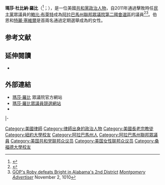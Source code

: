 {{多個問題|
{{请求翻译|time=2015-08-17T02:41:52+00:00}}
{{Expand|time=2015-08-17T02:41:52+00:00}}
}}
{{Infobox Officeholder
|name          = 瑪莎·羅比<br>Martha Roby
|image         = Martha roby 113 congressional portrait.jpg
|state         = 阿拉巴馬州
|district      = [[阿拉巴馬州第二國會選區|二]]
|term_start    = 2011年1月3日
|preceded      = [[鮑比·布萊特|鮑比·布萊特]]
|succeeded     =
|birth_date    = {{birth date and age|1976|7|26}}
|birth_place   = {{US}}[[阿拉巴馬州|阿拉巴馬州]][[蒙哥马利县_(亚拉巴马州)|蒙哥馬利縣]][[蒙哥马利_(亚拉巴马州)|蒙哥马利]]
|death_date    =
|death_place   =
|party         = [[共和黨_(美國)|共和黨]]
|spouse        = 萊利·羅比（Riley Roby）
|children      = 瑪格麗特（Margaret）<br>喬治（George）
|alma_mater    = {{le|斯坦哈特文化、教育與人類發展學院|Steinhardt School of Culture, Education, and Human Development|纽约大学}}<br>[[桑福德大學|桑福德大學]]{{le|坎伯蘭法學院|Cumberland School of Law}}
|religion      = [[美國長老教會|長老宗]]
}}

'''瑪莎·杜比納·羅比'''（{{lang-en|Martha Dubina Roby}}<ref>{{Cite web |url=http://www.legistorm.com/memberbio/2723/Rep_Martha_Roby_AL.html |title=Representative Martha Dubina Roby (Martha) (R-Alabama, 2nd) - Biography from LegiStorm |access-date=2015-08-17 |archive-date=2011-08-16 |archive-url=https://web.archive.org/web/20110816001427/http://www.legistorm.com/memberbio/2723/Rep_Martha_Roby_AL.html |dead-url=no }}</ref>；{{bd|1976年|7月26日}}），是一位美國[[共和黨_(美國)|共和黨]][[政治人物|政治人物]]，自2011年通過{{le|2010年阿拉巴馬州美國眾議院議員選舉|United States House of Representatives elections in Alabama, 2010|眾議院選舉}}擊敗時任[[民主黨_(美國)|民主黨]]眾議員的[[鮑比·布萊特|鮑比·布萊特]]成為[[阿拉巴馬州|阿拉巴馬州]][[美國眾議院|聯邦眾議院]][[阿拉巴馬州第二國會選區|第二國會選區]]的議員<ref name="results">{{cite news|url=http://elections.nytimes.com/2010/results/house|title=New York Times Election Results 2010|work=The New York Times|accessdate=2015-08-17|archive-date=2011-02-08|archive-url=https://web.archive.org/web/20110208100157/http://elections.nytimes.com/2010/results/house|dead-url=no}}</ref><ref>[http://www.montgomeryadvertiser.com/article/20101102/NEWS/101102052/GOP+s+Roby+defeats+Bright+in+Alabama+s+2nd+District+ GOP's Roby defeats Bright in Alabama's 2nd District] {{webarchive|url=https://web.archive.org/web/20151222112526/http://www.montgomeryadvertiser.com/article/20101102/NEWS/101102052/GOP+s+Roby+defeats+Bright+in+Alabama+s+2nd+District+ |date=2015-12-22 }} ''[[Montgomery_Advertiser|Montgomery Advertiser]]'' November 2, 1010</ref>。伯恩和[[特麗·塞維爾|特麗·塞維爾]]是首兩名通過定期選舉成為{{le|美國國會阿拉巴馬州代表議員|United States congressional delegations from Alabama|阿拉巴馬州國會代表}}的女性。

==参考文献==
{{reflist}}

==延伸閱讀==
*{{CongLinks | congbio = R000591 | ballot = Martha_Roby | nndb = 900/000266102 | votesmart = 71604 | govtrack = 412394 | opencong = 412394 | rollcall = 31387 | politifact = | fec = H0AL02087 | opensecrets = N00030768 | assets = martha-roby | legistorm = 2723/Rep_Martha_Roby_AL.html | followthemoney = | ontheissues = House/Martha_Roby.htm | congress = martha-roby/1986 | worldcat = np-roby,%20martha | c-span = martharoby | imdb = | bloomberg = | nyt = | washpo = gIQAGcVUKP }}

==外部連結==
*[http://roby.house.gov/ 瑪莎·羅比] {{Wayback|url=http://roby.house.gov/ |date=20160720144600 }}眾議院官方網站
*[http://www.martharoby.com/ 瑪莎·羅比眾議員競選網站] {{Wayback|url=http://www.martharoby.com/ |date=20210313113443 }}
*{{Dmoz|Regional/North_America/United_States/Alabama/Government/Federal/US_House_of_Representatives/Martha_Roby_%5BR-2%5D}}

{{s-start}}
{{s-par|us-hs}}
{{s-bef|before=[[鮑比·布萊特|鮑比·布萊特]]}}
{{s-ttl|title=[[阿拉巴馬州第二國會選區|阿拉巴馬州第二國會選區]]<br>[[阿拉巴馬州美國眾議院議員列表|眾議院議員]]|years=2011年－}}
{{s-inc}}
|-
{{s-prec|usa}}
{{s-bef|before=[[斯科特·里熱爾|斯科特·里熱爾]]<br><small>R－[[維吉尼亞州|維吉尼亞州]]}}
{{s-ttl|title={{le|現任美國眾議員列表 (以資歷排序)|List of current members of the United States House of Representatives by seniority|美國眾議員資歷}}|years=第281位}}
{{s-aft|after=[[托德·羅基塔|托德·羅基塔]]<br><small>R－[[印第安納州|印第安納州]]}}
{{s-end}}

{{DEFAULTSORT:Roby, Martha}}

[[Category:美國律師|Category:美國律師]]
[[Category:律師出身的政治人物|Category:律師出身的政治人物]]
[[Category:美國長老宗教徒|Category:美國長老宗教徒]]
[[Category:紐約大學校友|Category:紐約大學校友]]
[[Category:阿拉巴馬州人|Category:阿拉巴馬州人]]
[[Category:阿拉巴馬州聯邦眾議員|Category:阿拉巴馬州聯邦眾議員]]
[[Category:美国共和党联邦众议员|Category:美国共和党联邦众议员]]
[[Category:美国女性联邦众议员|Category:美国女性联邦众议员]]
[[Category:桑福德大學校友|Category:桑福德大學校友]]